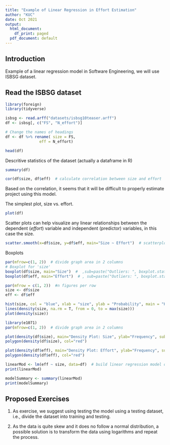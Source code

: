 ```yaml
---
title: "Example of Linear Regression in Effort Estimation"
author: "KUC"
date: Oct 2021
output:
  html_document:
    df_print: paged
  pdf_document: default
---
```


## Introduction

Example of a linear regression model in Software Engineering, we will use ISBSG dataset.



## Read the ISBSG dataset

```r
library(foreign)
library(tidyverse)

isbsg <- read.arff("datasets/isbsg10teaser.arff")
df <- isbsg[, c("FS", "N_effort")]

# Change the names of headings
df <- df %>% rename( size = FS,
               eff = N_effort)

head(df)
```



Descritive statistics of the dataset (actually a dataframe in R)

```r
summary(df)
```


```r
cor(df$size, df$eff)  # calculate correlation between size and effort 
```

Based on the correlation, it seems that it will be difficult to properly estimate project using this model.

The simplest plot, size vs. effort.

```r
plot(df)
```


Scatter plots can help visualize any linear relationships between the dependent (_effort_) variable and independent (predictor) variables, in this case the size.

```r
scatter.smooth(x=df$size, y=df$eff, main="Size ~ Effort")  # scatterplot
```


Boxplots

```r
par(mfrow=c(1, 2))  # divide graph area in 2 columns
# Boxplot for 'size'
boxplot(df$size, main="Size")  #  ,sub=paste("Outliers: ", boxplot.stats(df$size)$out)
boxplot(df$eff, main="Effort")  # , sub=paste("Outliers: ", boxplot.stats(df$eff)$out) box plot for 'eff'
```


```r
par(mfrow = c(1, 2))  #n figures per row
size <- df$size
eff <- df$eff

hist(size, col = "blue", xlab = "size", ylab = "Probability", main = "Histogram of project Size")
lines(density(size, na.rm = T, from = 0, to = max(size)))
plot(density(size))
```


```r
library(e1071)
par(mfrow=c(1, 2))  # divide graph area in 2 columns

plot(density(df$size), main="Density Plot: Size", ylab="Frequency", sub=paste("Skewness:", round(e1071::skewness(df$size), 2)))  # density plot for 'speed'
polygon(density(df$size), col="red")

plot(density(df$eff), main="Density Plot: Effort", ylab="Frequency", sub=paste("Skewness:", round(e1071::skewness(df$eff), 2)))  # density plot for 'dist'
polygon(density(df$eff), col="red")
```



```r
linearMod <- lm(eff ~ size, data=df)  # build linear regression model on full data
print(linearMod)
```

```r
modelSummary <- summary(linearMod) 
print(modelSummary)
```


## Proposed Exercises

1. As exercise, we suggest using testing the model using a testing dataset, i.e., divide the dataset into training and testing.

2. As the data is quite skew and it does no follow a normal distribution, a possible solution is to transform the data using logarithms and repeat the process.
